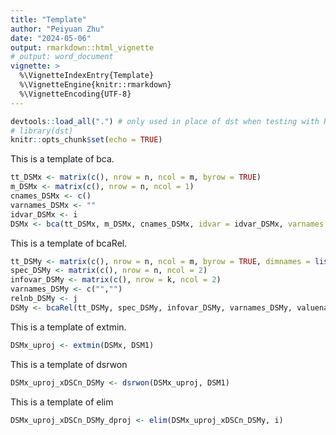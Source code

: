 ```yaml
---
title: "Template"
author: "Peiyuan Zhu"
date: "2024-05-06"
output: rmarkdown::html_vignette
# output: word_document
vignette: >
  %\VignetteIndexEntry{Template}
  %\VignetteEngine{knitr::rmarkdown}
  %\VignetteEncoding{UTF-8}
---
```


```r
devtools::load_all(".") # only used in place of dst when testing with R-devel
# library(dst) 
knitr::opts_chunk$set(echo = TRUE)
```

This is a template of bca.

```r
tt_DSMx <- matrix(c(), nrow = n, ncol = m, byrow = TRUE)
m_DSMx <- matrix(c(), nrow = n, ncol = 1)
cnames_DSMx <- c() 
varnames_DSMx <- ""
idvar_DSMx <- i
DSMx <- bca(tt_DSMx, m_DSMx, cnames_DSMx, idvar = idvar_DSMx, varnames = varnames_DSMx)
```

This is a template of bcaRel.

```r
tt_DSMy <- matrix(c(), nrow = n, ncol = m, byrow = TRUE, dimnames = list(NULL, c()))
spec_DSMy <- matrix(c(), nrow = n, ncol = 2)
infovar_DSMy <- matrix(c(), nrow = k, ncol = 2)
varnames_DSMy <- c("","")
relnb_DSMy <- j
DSMy <- bcaRel(tt_DSMy, spec_DSMy, infovar_DSMy, varnames_DSMy, valuenames_DSMy, relnb_DSMy)
```

This is a template of extmin.

```r
DSMx_uproj <- extmin(DSMx, DSM1)
```

This is a template of dsrwon

```r
DSMx_uproj_xDSCn_DSMy <- dsrwon(DSMx_uproj, DSM1)
```

This is a template of elim

```r
DSMx_uproj_xDSCn_DSMy_dproj <- elim(DSMx_uproj_xDSCn_DSMy, i)
```



